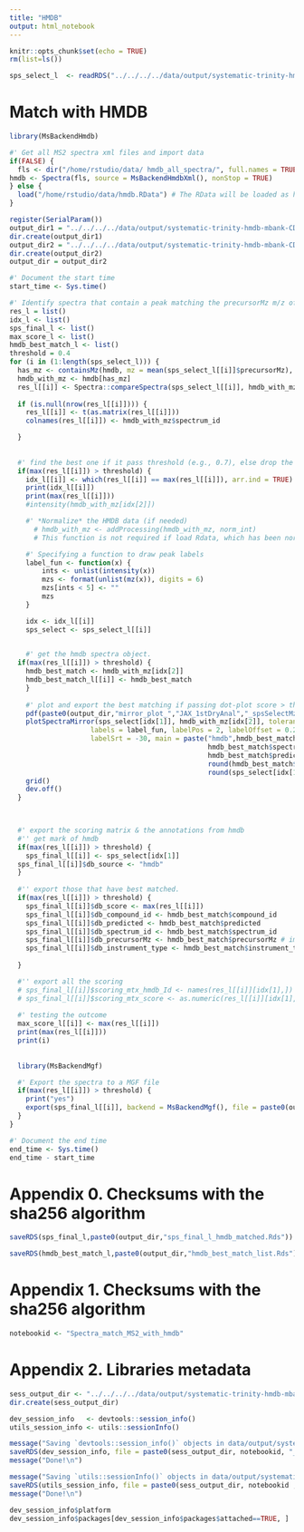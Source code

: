 ```yaml
---
title: "HMDB"
output: html_notebook
---
```


```r
knitr::opts_chunk$set(echo = TRUE)
rm(list=ls())
```


```r
sps_select_l  <- readRDS("../../../../data/output/systematic-trinity-hmdb-mbank-CD-052421/HILICpos/MS2spectra_select4library_match/sps_select_top3precursorIntensity_per_targeted_mz.Rds")
```


# Match with HMDB
```r

library(MsBackendHmdb)

#' Get all MS2 spectra xml files and import data
if(FALSE) {
  fls <- dir("/home/rstudio/data/ hmdb_all_spectra/", full.names = TRUE, pattern = "ms_ms")
hmdb <- Spectra(fls, source = MsBackendHmdbXml(), nonStop = TRUE)
} else {
  load("/home/rstudio/data/hmdb.RData") # The RData will be loaded as hmdb
}

```


```r
register(SerialParam())
output_dir1 = "../../../../data/output/systematic-trinity-hmdb-mbank-CD-052421/HILICpos/hmdb_search_agst_Sign_list/"
dir.create(output_dir1)
output_dir2 = "../../../../data/output/systematic-trinity-hmdb-mbank-CD-052421/HILICpos/hmdb_search_agst_Sign_list/matches_0.4/"
dir.create(output_dir2)
output_dir = output_dir2

```


```r

#' Document the start time
start_time <- Sys.time()

#' Identify spectra that contain a peak matching the precursorMz m/z of interest
res_l = list()
idx_l <- list()
sps_final_l <- list()
max_score_l <- list()
hmdb_best_match_l <- list()
threshold = 0.4
for (i in (1:length(sps_select_l))) { 
  has_mz <- containsMz(hmdb, mz = mean(sps_select_l[[i]]$precursorMz), ppm = 10)
  hmdb_with_mz <- hmdb[has_mz]
  res_l[[i]] <- Spectra::compareSpectra(sps_select_l[[i]], hmdb_with_mz, ppm = 5)
  
  if (is.null(nrow(res_l[[i]]))) {
    res_l[[i]] <- t(as.matrix(res_l[[i]]))
    colnames(res_l[[i]]) <- hmdb_with_mz$spectrum_id

  }
  
  
  #' find the best one if it pass threshold (e.g., 0.7), else drop the loop
  if(max(res_l[[i]]) > threshold) {
    idx_l[[i]] <- which(res_l[[i]] == max(res_l[[i]]), arr.ind = TRUE)
    print(idx_l[[i]])
    print(max(res_l[[i]]))
    #intensity(hmdb_with_mz[idx[2]])

    #' *Normalize* the HMDB data (if needed)
      # hmdb_with_mz <- addProcessing(hmdb_with_mz, norm_int)
      # This function is not required if load Rdata, which has been normalized already.

    #' Specifying a function to draw peak labels
    label_fun <- function(x) {
        ints <- unlist(intensity(x))
        mzs <- format(unlist(mz(x)), digits = 6)
        mzs[ints < 5] <- ""
        mzs
    }

    idx <- idx_l[[i]]
    sps_select <- sps_select_l[[i]]

    
    #' get the hmdb spectra object.
  if(max(res_l[[i]]) > threshold) {
    hmdb_best_match <- hmdb_with_mz[idx[2]]
    hmdb_best_match_l[[i]] <- hmdb_best_match
    }
    
    #' plot and export the best matching if passing dot-plot score > threshold.
    pdf(paste0(output_dir,"mirror_plot_","JAX_1stDryAnal","_spsSelectMz_",sps_select[idx[1]]$precursorMz, "_hmdbID_",hmdb_with_mz[idx[2]]$spectrum_id,".pdf"))
    plotSpectraMirror(sps_select[idx[1]], hmdb_with_mz[idx[2]], tolerance = 0.2,
                    labels = label_fun, labelPos = 2, labelOffset = 0.2,
                    labelSrt = -30, main = paste("hmdb",hmdb_best_match$compound_id,
                                                 hmdb_best_match$spectrum_id,
                                                 hmdb_best_match$predicted,
                                                 round(hmdb_best_match$precursorMz,4),"realdata",
                                                 round(sps_select[idx[1]]$precursorMz,4),sep = "|"))
    grid()
    dev.off()
  }

  

  #' export the scoring matrix & the annotations from hmdb
  #'' get mark of hmdb
  if(max(res_l[[i]]) > threshold) {
    sps_final_l[[i]] <- sps_select[idx[1]]
  sps_final_l[[i]]$db_source <- "hmdb"
  }
  
  #'' export those that have best matched.
  if(max(res_l[[i]]) > threshold) {
    sps_final_l[[i]]$db_score <- max(res_l[[i]])
    sps_final_l[[i]]$db_compound_id <- hmdb_best_match$compound_id
    sps_final_l[[i]]$db_predicted <- hmdb_best_match$predicted
    sps_final_l[[i]]$db_spectrum_id <- hmdb_best_match$spectrum_id
    sps_final_l[[i]]$db_precursorMz <- hmdb_best_match$precursorMz # important
    sps_final_l[[i]]$db_instrument_type <- hmdb_best_match$instrument_type
    
  }

  #'' export all the scoring
  # sps_final_l[[i]]$scoring_mtx_hmdb_Id <- names(res_l[[i]][idx[1],])
  # sps_final_l[[i]]$scoring_mtx_score <- as.numeric(res_l[[i]][idx[1],])
  
  #' testing the outcome
  max_score_l[[i]] <- max(res_l[[i]])
  print(max(res_l[[i]]))
  print(i)
  
  
  library(MsBackendMgf)

  #' Export the spectra to a MGF file
  if(max(res_l[[i]]) > threshold) {
    print("yes")
    export(sps_final_l[[i]], backend = MsBackendMgf(), file = paste0(output_dir,"hmdb_matched_wt_score_",round(max(res_l[[i]]),4),"more_",sps_select[idx[1]]$precursorMz, "_hmdbID_",hmdb_with_mz[idx[2]]$spectrum_id,".mgf"))
  }
}

#' Document the end time
end_time <- Sys.time()
end_time - start_time

```


# Appendix 0. Checksums with the sha256 algorithm
```r
saveRDS(sps_final_l,paste0(output_dir,"sps_final_l_hmdb_matched.Rds"))

saveRDS(hmdb_best_match_l,paste0(output_dir,"hmdb_best_match_list.Rds"))
```


# Appendix 1. Checksums with the sha256 algorithm

```r
notebookid <- "Spectra_match_MS2_with_hmdb"
```

# Appendix 2. Libraries metadata
```r
sess_output_dir <- "../../../../data/output/systematic-trinity-hmdb-mbank-CD-052421/HILICpos/session_info_massbank/"
dir.create(sess_output_dir)

dev_session_info   <- devtools::session_info()
utils_session_info <- utils::sessionInfo()

message("Saving `devtools::session_info()` objects in data/output/systematic-trinity-hmdb-mbank-CD-052421/HILICpos/session_info_hmdb_massbank/devtools_session_info.rds  ..")
saveRDS(dev_session_info, file = paste0(sess_output_dir, notebookid, "_devtools_session_info.rds"))
message("Done!\n")

message("Saving `utils::sessionInfo()` objects in data/output/systematic-trinity-hmdb-mbank-CD-052421/HILICpos/session_info_hmdb_massbank/utils_session_info.rds  ..")
saveRDS(utils_session_info, file = paste0(sess_output_dir, notebookid ,"_utils_info.rds"))
message("Done!\n")

dev_session_info$platform
dev_session_info$packages[dev_session_info$packages$attached==TRUE, ]
```
